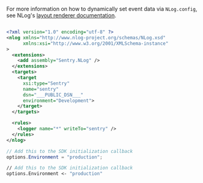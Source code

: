<Alert title="NLog Layouts">

For more information on how to dynamically set event data via `NLog.config`, see NLog's [layout renderer documentation](https://nlog-project.org/config/?tab=layout-renderers).

</Alert>


```xml {tabTitle:NLog.config}

<?xml version="1.0" encoding="utf-8" ?>
<nlog xmlns="http://www.nlog-project.org/schemas/NLog.xsd"
      xmlns:xsi="http://www.w3.org/2001/XMLSchema-instance"
>
  <extensions>
    <add assembly="Sentry.NLog" />
  </extensions>
  <targets>
    <target
      xsi:type="Sentry"
      name="sentry"
      dsn="___PUBLIC_DSN___"
      environment="Development">
    </target>
  </targets>

  <rules>
    <logger name="*" writeTo="sentry" />
  </rules>
</nlog>
```

```csharp
// Add this to the SDK initialization callback
options.Environment = "production";
```

```fsharp
// Add this to the SDK initialization callback
options.Environment <- "production"
```

